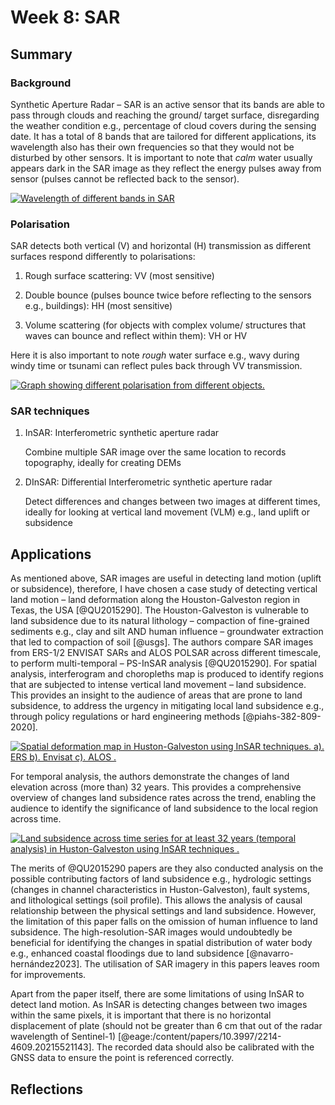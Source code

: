# Week 8: SAR

## Summary

### Background

Synthetic Aperture Radar -- SAR is an active sensor that its bands are able to pass through clouds and reaching the ground/ target surface, disregarding the weather condition e.g., percentage of cloud covers during the sensing date. It has a total of 8 bands that are tailored for different applications, its wavelength also has their own frequencies so that they would not be disturbed by other sensors. It is important to note that *calm* water usually appears dark in the SAR image as they reflect the energy pulses away from sensor (pulses cannot be reflected back to the sensor).

[![Wavelength of different bands in SAR](images/SARwavelength.png)](SAR-wavelength)

### Polarisation

SAR detects both vertical (V) and horizontal (H) transmission as different surfaces respond differently to polarisations:

1.  Rough surface scattering: VV (most sensitive)

2.  Double bounce (pulses bounce twice before reflecting to the sensors e.g., buildings): HH (most sensitive)

3.  Volume scattering (for objects with complex volume/ structures that waves can bounce and reflect within them): VH or HV

Here it is also important to note *rough* water surface e.g., wavy during windy time or tsunami can reflect pules back through VV transmission.

[![Graph showing different polarisation from different objects.](images/SARPolarization.jpg)](SAR-polarisation)

### SAR techniques

1.  InSAR: Interferometric synthetic aperture radar

    Combine multiple SAR image over the same location to records topography, ideally for creating DEMs

2.  DInSAR: Differential Interferometric synthetic aperture radar

    Detect differences and changes between two images at different times, ideally for looking at vertical land movement (VLM) e.g., land uplift or subsidence

## Applications

As mentioned above, SAR images are useful in detecting land motion (uplift or subsidence), therefore, I have chosen a case study of detecting vertical land motion -- land deformation along the Houston-Galveston region in Texas, the USA [@QU2015290]. The Houston-Galveston is vulnerable to land subsidence due to its natural lithology -- compaction of fine-grained sediments e.g., clay and silt AND human influence -- groundwater extraction that led to compaction of soil [@usgs]. The authors compare SAR images from ERS-1/2 ENVISAT SARs and ALOS POLSAR across different timescale, to perform multi-temporal -- PS-InSAR analysis [@QU2015290]. For spatial analysis, interferogram and choropleths map is produced to identify regions that are subjected to intense vertical land movement -- land subsidence. This provides an insight to the audience of areas that are prone to land subsidence, to address the urgency in mitigating local land subsidence e.g., through policy regulations or hard engineering methods [@piahs-382-809-2020].

[![Spatial deformation map in Huston-Galveston using InSAR techniques. a). ERS b). Envisat c). ALOS .](images/Huston_spatial.jpg)](huston-spatial)

For temporal analysis, the authors demonstrate the changes of land elevation across (more than) 32 years. This provides a comprehensive overview of changes land subsidence rates across the trend, enabling the audience to identify the significance of land subsidence to the local region across time.

[![Land subsidence across time series for at least 32 years (temporal analysis) in Huston-Galveston using InSAR techniques .](images/huston_temporal.jpg)](Huston-temporal)

The merits of @QU2015290 papers are they also conducted analysis on the possible contributing factors of land subsidence e.g., hydrologic settings (changes in channel characteristics in Huston-Galveston), fault systems, and lithological settings (soil profile). This allows the analysis of causal relationship between the physical settings and land subsidence. However, the limitation of this paper falls on the omission of human influence to land subsidence. The high-resolution-SAR images would undoubtedly be beneficial for identifying the changes in spatial distribution of water body e.g., enhanced coastal floodings due to land subsidence [@navarro-hernández2023]. The utilisation of SAR imagery in this papers leaves room for improvements.  

Apart from the paper itself, there are some limitations of using InSAR to detect land motion. As InSAR is detecting changes between two images within the same pixels, it is important that there is no horizontal displacement of plate (should not be greater than 6 cm that out of the radar wavelength of Sentinel-1) [@eage:/content/papers/10.3997/2214-4609.20215521143]. The recorded data should also be calibrated with the GNSS data to ensure the point is referenced correctly.

## Reflections
